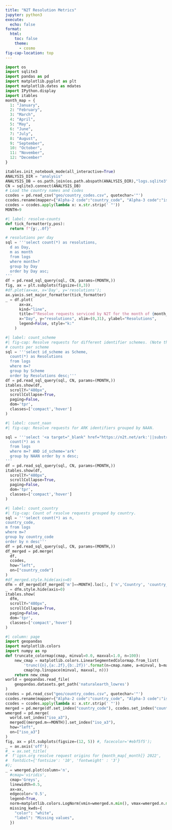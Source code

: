 ```yaml
---
title: "N2T Resolution Metrics"
jupyter: python3
execute:
  echo: false
format:
  html:
    toc: false
    theme:
      - cosmo
fig-cap-location: top
---
```


```python
import os
import sqlite3
import pandas as pd
import matplotlib.pyplot as plt
import matplotlib.dates as mdates
import IPython.display
import itables
month_map = {
  1: "January",
  2: "February",
  3: "March",
  4: "April",
  5: "May",
  6: "June",
  7: "July",
  8: "August",
  9: "September",
  10: "October",
  11: "November",
  12: "December"
}

itables.init_notebook_mode(all_interactive=True)
ANALYSIS_DIR = "analysis"
ANALYSIS_DB = os.path.join(os.path.abspath(ANALYSIS_DIR),"logs.sqlite3")
CN = sqlite3.connect(ANALYSIS_DB)
# Load the country names and codes
ccodes = pd.read_csv("geo/country_codes.csv", quotechar='"')
ccodes.rename(mapper={"Alpha-2 code":"country_code", "Alpha-3 code":"iso_a3"}, axis=1, inplace=True)
ccodes = ccodes.apply(lambda x: x.str.strip(' "'))
MONTH=9
```


```python
#| label: resolve-counts
def tick_formatter(y,pos):
  return f"{y:,.0f}"

# resolutions per day
sql = '''select count(*) as resolutions,
  d as Day,
  m as month
  from logs
  where month=?
  group by Day
  order by Day asc;
'''
df = pd.read_sql_query(sql, CN, params=(MONTH,))
fig, ax = plt.subplots(figsize=(8,3))
#df.plot(ax=ax, x='Day', y='resolutions');
ax.yaxis.set_major_formatter(tick_formatter)
_ = df.plot(
      ax=ax, 
      kind="line", 
      title=f"Resolve requests serviced by N2T for the month of {month_map[MONTH]}.",
      x="Day", y="resolutions", xlim=(0,31), ylabel="Resolutions", 
      legend=False, style="k:"
    )
```


```python
#| label: count_scheme
#| fig-cap: Resolve requests for different identifier schemes. (Note that a few false "schemes" appear in the log processing output, this is a bug in the log processor).
# counts per scheme
sql = '''select id_scheme as Scheme,
  count(*) as Resolutions
  from logs
  where m=?
  group by Scheme
  order by Resolutions desc;'''
df = pd.read_sql_query(sql, CN, params=(MONTH,))
itables.show(df,
  scrollY="480px",
  scrollCollapse=True,
  paging=False,
  dom='tpr',
  classes=['compact','hover']
)
```

```python
#| label: count_naan
#| fig-cap: Resolve requests for ARK identifiers grouped by NAAN.

sql = '''select '<a target="_blank" href="https://n2t.net/ark:'||substr(id_value, 0, instr(id_value, '/'))||'??">'||substr(id_value, 0, instr(id_value, '/'))||'</a>' as NAAN, 
  count(*) as n 
  from logs 
  where m=? AND id_scheme='ark' 
  group by NAAN order by n desc;
'''
df = pd.read_sql_query(sql, CN, params=(MONTH,))
itables.show(df,
  scrollY="480px",
  scrollCollapse=True,
  paging=False,
  dom='tpr',
  classes=['compact','hover']
)
```

```python
#| label: count_country
#| fig-cap: Count of resolve requests grouped by country.
sql = '''select count(*) as n,
country_code,
m from logs
where m=?
group by country_code
order by n desc'''
df = pd.read_sql_query(sql, CN, params=(MONTH,))
df_merged = pd.merge(
  df,
  ccodes,
  how="left",
  on=["country_code"]
)
#df_merged.style.hide(axis=0)
dfm = df_merged[df_merged['m']==MONTH].loc[:, ['n','Country', 'country_code']].drop_duplicates(subset=['country_code'])
_ = dfm.style.hide(axis=0)
itables.show(
  dfm,
  scrollY="480px",
  scrollCollapse=True,
  paging=False,
  dom='tpr',
  classes=['compact','hover']
)
```

```python

#| column: page
import geopandas
import matplotlib.colors
import numpy as np
def truncate_colormap(cmap, minval=0.0, maxval=1.0, n=100):
    new_cmap = matplotlib.colors.LinearSegmentedColormap.from_list(
        'trunc({n},{a:.2f},{b:.2f})'.format(n=cmap.name, a=minval, b=maxval),
        cmap(np.linspace(minval, maxval, n)))
    return new_cmap
world = geopandas.read_file(
    geopandas.datasets.get_path('naturalearth_lowres')
)
ccodes = pd.read_csv("geo/country_codes.csv", quotechar='"')
ccodes.rename(mapper={"Alpha-2 code":"country_code", "Alpha-3 code":"iso_a3"}, axis=1, inplace=True)
ccodes = ccodes.apply(lambda x: x.str.strip(' "'))
merged = pd.merge(df.set_index("country_code"), ccodes.set_index("country_code"), how="left", on=["country_code"])
wmerged = pd.merge(
  world.set_index("iso_a3"),
  merged[(merged.m==MONTH)].set_index("iso_a3"),
  how="left",
  on=["iso_a3"]
)
fig, ax = plt.subplots(figsize=(12, 5)) #, facecolor='#ebf5f5');
_ = ax.axis('off');
#_ = ax.set_title(
#  f'igsn.org resolve request origins for {month_map[_month]} 2022',
#  fontdict={'fontsize': '10', 'fontweight' : '3'}
#);
_ = wmerged.plot(column='n',
  #cmap='viridis',
  cmap='Greys',
  linewidth=0.5,
  ax=ax,
  edgecolor='0.5',
  legend=True,
  norm=matplotlib.colors.LogNorm(vmin=wmerged.n.min(), vmax=wmerged.n.max()),
  missing_kwds={
    "color": "white",
    "label": "Missing values",
  })
```